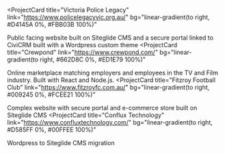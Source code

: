 <ProjectCard
  title="Victoria Police Legacy"
  link="https://www.policelegacyvic.org.au/"
  bg="linear-gradient(to right, #D4145A 0%, #FBB03B 100%)"
>
  Public facing website built on Siteglide CMS and a secure portal linked to CiviCRM built with a Wordpress custom theme
</ProjectCard>
<ProjectCard
  title="Crewpond"
  link="https://www.crewpond.com/"
  bg="linear-gradient(to right, #662D8C 0%, #ED1E79 100%)"
>
  Online marketplace matching employers and employees in the TV and Film industry. Built with React and Node.js. 
</ProjectCard>
<ProjectCard
  title="Fitzroy Football Club"
  link="https://www.fitzroyfc.com.au/"
  bg="linear-gradient(to right, #009245 0%, #FCEE21 100%)"
>
  Complex website with secure portal and e-commerce store built on Siteglide CMS
</ProjectCard>
<ProjectCard
  title="Conflux Technology"
  link="https://www.confluxtechnology.com/"
  bg="linear-gradient(to right, #D585FF 0%, #00FFEE 100%)"
>
  Wordpress to Siteglide CMS migration
</ProjectCard>
